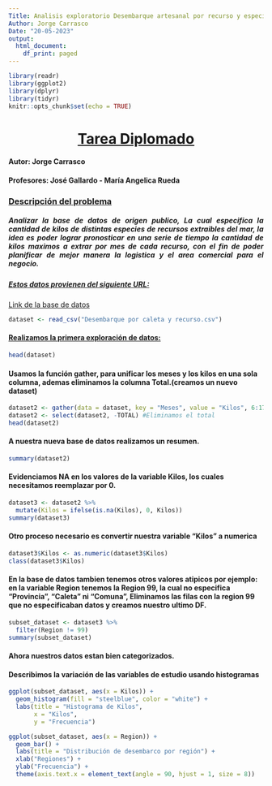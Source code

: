```yaml
---
Title: Analisis exploratorio Desembarque artesanal por recurso y especie
Author: Jorge Carrasco
Date: "20-05-2023"
output:
  html_document:
    df_print: paged
---
```


```r
library(readr)
library(ggplot2)
library(dplyr)
library(tidyr)
knitr::opts_chunk$set(echo = TRUE)
```

```{=html}
<style>
h1 {
  text-align: center;
  font-weight: bold;
  text-decoration: underline;
}
</style>
```
# [**Tarea Diplomado**]{.underline}

#### Autor: Jorge Carrasco

#### Profesores: José Gallardo - María Angelica Rueda

### [**Descripción del problema**]{.underline}

```{=html}
<style>
h5 {
  text-align: justify;
}
</style>
```
##### Analizar la base de datos de origen publico, La cual especifica la cantidad de kilos de distintas especies de recursos extraibles del mar, la idea es poder lograr pronosticar en una serie de tiempo la cantidad de kilos maximos a extrar por mes de cada recurso, con el fin de poder planificar de mejor manera la logistica y el area comercial para el negocio.

##### [**Estos datos provienen del siguiente URL:**]{.underline}

[Link de la base de datos](https://datos.gob.cl/dataset/desembarque-artesanal-2019-preliminar "URL")

```r
dataset <- read_csv("Desembarque por caleta y recurso.csv")

```

#### [Realizamos la primera exploración de datos:]{.underline}


```r
head(dataset)
```


#### Usamos la función gather, para unificar los meses y los kilos en una sola columna, ademas eliminamos la columna Total.(creamos un nuevo dataset)

```r
dataset2 <- gather(data = dataset, key = "Meses", value = "Kilos", 6:17)
dataset2 <- select(dataset2, -TOTAL) #Eliminamos el total
head(dataset2)
```

#### A nuestra nueva base de datos realizamos un resumen.

```r
summary(dataset2)
```
#### Evidenciamos NA en los valores de la variable Kilos, los cuales necesitamos reemplazar por 0.

```r
dataset3 <- dataset2 %>% 
  mutate(Kilos = ifelse(is.na(Kilos), 0, Kilos))
summary(dataset3)
```

#### Otro proceso necesario es convertir nuestra variable "Kilos" a numerica

```r
dataset3$Kilos <- as.numeric(dataset3$Kilos)
class(dataset3$Kilos)
```

#### En la base de datos tambien tenemos otros valores atipicos por ejemplo: en la variable Region tenemos la Region 99, la cual no especifica "Provincia", "Caleta" ni "Comuna",  Eliminamos las filas con la region 99 que no especificaban datos y creamos nuestro ultimo DF.

```r
subset_dataset <- dataset3 %>%
  filter(Region != 99)
summary(subset_dataset)
```
#### Ahora nuestros datos estan bien categorizados.


#### Describimos la variación de las variables de estudio usando histogramas

```r
ggplot(subset_dataset, aes(x = Kilos)) +
  geom_histogram(fill = "steelblue", color = "white") +
  labs(title = "Histograma de Kilos",
       x = "Kilos",
       y = "Frecuencia")
```


```r
ggplot(subset_dataset, aes(x = Region)) +
  geom_bar() +
  labs(title = "Distribución de desembarco por región") +
  xlab("Regiones") +
  ylab("Frecuencia") +
  theme(axis.text.x = element_text(angle = 90, hjust = 1, size = 8))
```
